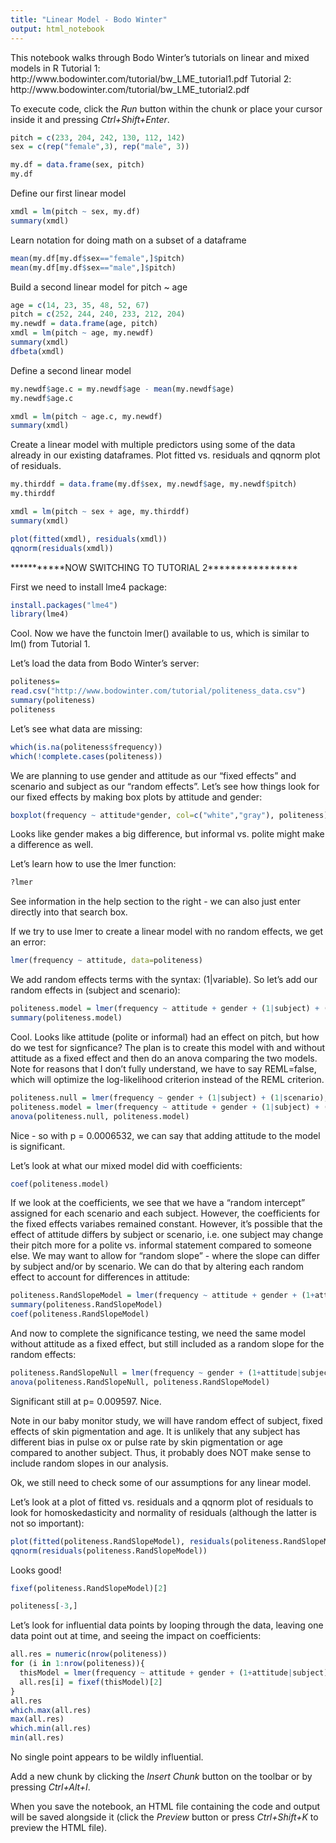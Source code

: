 ```yaml
---
title: "Linear Model - Bodo Winter"
output: html_notebook
---
```


This notebook walks through Bodo Winter's tutorials on linear and mixed models in R 
Tutorial 1: http://www.bodowinter.com/tutorial/bw_LME_tutorial1.pdf
Tutorial 2: http://www.bodowinter.com/tutorial/bw_LME_tutorial2.pdf

To execute code, click the *Run* button within the chunk or place your cursor inside it and pressing *Ctrl+Shift+Enter*. 

```r
pitch = c(233, 204, 242, 130, 112, 142)
sex = c(rep("female",3), rep("male", 3))

my.df = data.frame(sex, pitch)
my.df
```

Define our first linear model

```r
xmdl = lm(pitch ~ sex, my.df)
summary(xmdl)
```

Learn notation for doing math on a subset of a dataframe
```r
mean(my.df[my.df$sex=="female",]$pitch)
mean(my.df[my.df$sex=="male",]$pitch)
```

Build a second linear model for pitch ~ age
```r
age = c(14, 23, 35, 48, 52, 67)
pitch = c(252, 244, 240, 233, 212, 204)
my.newdf = data.frame(age, pitch)
xmdl = lm(pitch ~ age, my.newdf)
summary(xmdl)
dfbeta(xmdl)
```

Define a second linear model
```r
my.newdf$age.c = my.newdf$age - mean(my.newdf$age)
my.newdf$age.c

xmdl = lm(pitch ~ age.c, my.newdf)
summary(xmdl)
```


Create a linear model with multiple predictors using some of the data already in our existing dataframes.  Plot fitted vs. residuals and qqnorm plot of residuals.

```r
my.thirddf = data.frame(my.df$sex, my.newdf$age, my.newdf$pitch)
my.thirddf

xmdl = lm(pitch ~ sex + age, my.thirddf)
summary(xmdl)

plot(fitted(xmdl), residuals(xmdl))
qqnorm(residuals(xmdl))
```

***********NOW SWITCHING TO TUTORIAL 2****************

First we need to install lme4 package:
```r
install.packages("lme4")
library(lme4)
```

Cool.  Now we have the functoin lmer() available to us, which is similar to lm() from Tutorial 1.

Let's load the data from Bodo Winter's server:
```r
politeness=
read.csv("http://www.bodowinter.com/tutorial/politeness_data.csv")
summary(politeness)
politeness
```

Let's see what data are missing:

```r
which(is.na(politeness$frequency))
which(!complete.cases(politeness))
```

We are planning to use gender and attitude as our "fixed effects" and scenario and subject as our "random effects".  Let's see how things look for our fixed effects by making box plots by attitude and gender:

```r
boxplot(frequency ~ attitude*gender, col=c("white","gray"), politeness)
```
Looks like gender makes a big difference, but informal vs. polite might make a difference as well.

Let's learn how to use the lmer function:
```r
?lmer
```

See information in the help section to the right - we can also just enter directly into that search box.

If we try to use lmer to create a linear model with no random effects, we get an error:
```r
lmer(frequency ~ attitude, data=politeness)
```

We add random effects terms with the syntax: (1|variable).  So let's add our random effects in (subject and scenario):

```r
politeness.model = lmer(frequency ~ attitude + gender + (1|subject) + (1|scenario), data=politeness)
summary(politeness.model)
```

Cool.  Looks like attitude (polite or informal) had an effect on pitch, but how do we test for signficance?  The plan is to create this model with and without attitude as a fixed effect and then do an anova comparing the two models.  Note for reasons that I don't fully understand, we have to say REML=false, which will optimize the log-likelihood criterion instead of the REML criterion.

```r
politeness.null = lmer(frequency ~ gender + (1|subject) + (1|scenario), data = politeness, REML=FALSE)
politeness.model = lmer(frequency ~ attitude + gender + (1|subject) + (1|scenario), data = politeness, REML=FALSE)
anova(politeness.null, politeness.model)
```

Nice - so with p = 0.0006532, we can say that adding attitude to the model is significant.

Let's look at what our mixed model did with coefficients:
```r
coef(politeness.model)
```

If we look at the coefficients, we see that we have a "random intercept" assigned for each scenario and each subject.  However, the coefficients for the fixed effects variabes remained constant.  However, it's possible that the effect of attitude differs by subject or scenario, i.e. one subject may change their pitch more for a polite vs. informal statement compared to someone else.  We may want to allow for "random slope" - where the slope can differ by subject and/or by scenario.  We can do that by altering each random effect to account for differences in attitude:

```r
politeness.RandSlopeModel = lmer(frequency ~ attitude + gender + (1+attitude|subject) + (1+attitude|scenario), data=politeness, REML=FALSE)
summary(politeness.RandSlopeModel)
coef(politeness.RandSlopeModel)
```

And now to complete the significance testing, we need the same model without attitude as a fixed effect, but still included as a random slope for the random effects:

```r
politeness.RandSlopeNull = lmer(frequency ~ gender + (1+attitude|subject) + (1+attitude|scenario), data=politeness, REML=FALSE)
anova(politeness.RandSlopeNull, politeness.RandSlopeModel)
```

Significant still at p= 0.009597.  Nice.


Note in our baby monitor study, we will have random effect of subject, fixed effects of skin pigmentation and age.  It is unlikely that any subject has different bias in pulse ox or pulse rate by skin pigmentation or age compared to another subject.  Thus, it probably does NOT make sense to include random slopes in our analysis.

Ok, we still need to check some of our assumptions for any linear model.

Let's look at a plot of fitted vs. residuals and a qqnorm plot of residuals to look for homoskedasticity and normality of residuals (although the latter is not so important):
```r
plot(fitted(politeness.RandSlopeModel), residuals(politeness.RandSlopeModel))
qqnorm(residuals(politeness.RandSlopeModel))
```

Looks good!
```r
fixef(politeness.RandSlopeModel)[2]
```

```r
politeness[-3,]

```


Let's look for influential data points by looping through the data, leaving one data point out at time, and seeing the impact on coefficients:
```r
all.res = numeric(nrow(politeness))
for (i in 1:nrow(politeness)){
  thisModel = lmer(frequency ~ attitude + gender + (1+attitude|subject) + (1+attitude|scenario), data=politeness[-i,], REML=FALSE)
  all.res[i] = fixef(thisModel)[2]
}
all.res
which.max(all.res)
max(all.res)
which.min(all.res)
min(all.res)
```

No single point appears to be wildly influential.

Add a new chunk by clicking the *Insert Chunk* button on the toolbar or by pressing *Ctrl+Alt+I*.

When you save the notebook, an HTML file containing the code and output will be saved alongside it (click the *Preview* button or press *Ctrl+Shift+K* to preview the HTML file).
